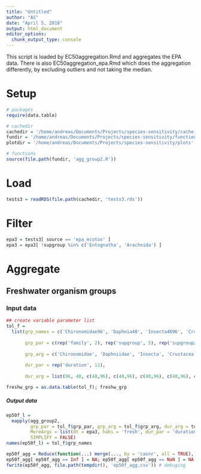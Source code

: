 ```yaml
---
title: "Untitled"
author: "AS"
date: "April 5, 2018"
output: html_document
editor_options: 
  chunk_output_type: console
---
```


This script is loaded by EC50aggregation.Rmd and aggregates the EPA data. There is also EC50aggregation_epa.Rmd which does the aggregation differently, by excluding outliers and not taking the median.

# Setup
```r
# packages
require(data.table)

# cachedir
cachedir = '/home/andreas/Documents/Projects/species-sensitivity/cache'
fundir = '/home/andreas/Documents/Projects/species-sensitivity/functions'
plotdir = '/home/andreas/Documents/Projects/species-sensitivity/plots'

# functions
source(file.path(fundir, 'agg_group2.R'))
```

# Load
```r
tests3 = readRDS(file.path(cachedir, 'tests3.rds'))
```

# Filter
```r
epa3 = tests3[ source == 'epa_ecotox' ]
epa3 = epa3[ !supgroup %in% c('Entognatha', 'Arachnida') ]
```

# Aggregate

## Freshwater organism groups
### Input data
```r
## create variable parameter list
tol_f =
  list(grp_names = c('Chironomidae96', 'Daphnia48', 'Insecta4896', 'Crustacea4896', 'Annelida4896', 'Platyhelminthes4896', 'Mollusca4896', 'Makro_Inv4896', 'Fish96', 'Algae4896', 'Plants168'),
       
       grp_par = c(rep('family', 2), rep('supgroup', 5), rep('supgroup2', 4)),
       
       grp_arg = c('Chironomidae', 'Daphniidae', 'Insecta', 'Crustacea', 'Annelida', 'Platyhelminthes', 'Mollusca', 'Makro_Inv', 'Fish', 'Algae', 'Plants'),
       
       dur_par = rep('duration', 11),
       
       dur_arg = list(96, 48, c(48,96), c(48,96), c(48,96), c(48,96), c(48,96), c(48,96), 96, c(48,96), 168))

freshw_grp = as.data.table(tol_f); freshw_grp
```

##### Output data
```r
ep50f_l =
  mapply(agg_group2,
         grp_par = tol_f$grp_par, grp_arg = tol_f$grp_arg, dur_arg = tol_f$dur_arg, # variable arguments
         MoreArgs = list(dt = epa3, habi = 'fresh', dur_par = 'duration'), # fixed arguments
         SIMPLIFY = FALSE)
names(ep50f_l) = tol_f$grp_names

ep50f_agg = Reduce(function(...) merge(..., by = 'casnr', all = TRUE), ep50f_l)
ep50f_agg[ ep50f_agg == Inf ] = NA; ep50f_agg[ ep50f_agg == NaN ] = NA;
fwrite(ep50f_agg, file.path(tempdir(), 'ep50f_agg.csv')) # debuging
```
